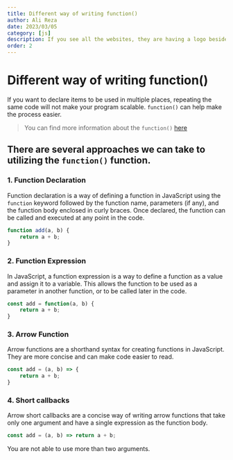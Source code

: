 ```yaml
---
title: Different way of writing function()
author: Ali Reza
date: 2023/03/05
category: [js]
description: If you see all the websites, they are having a logo beside their website's name, That is called Favicon.
order: 2
---
```


# Different way of writing function()

If you want to declare items to be used in multiple places, repeating the same code will not make your program scalable.
`function()` can help make the process easier.

> You can find more information about the `function()` [here](https://www.javascripttutorial.net/javascript-function/)

## There are several approaches we can take to utilizing the `function()` function.

### 1. Function Declaration

Function declaration is a way of defining a function in JavaScript using the `function` keyword followed by the function name, parameters (if any), and the function body enclosed in curly braces. Once declared, the function can be called and executed at any point in the code.

```js:app.js
function add(a, b) {
    return a + b;
}
```

### 2. Function Expression

In JavaScript, a function expression is a way to define a function as a value and assign it to a variable. This allows the function to be used as a parameter in another function, or to be called later in the code.

```js:app.js
const add = function(a, b) {
    return a + b;
}
```

### 3. Arrow Function

Arrow functions are a shorthand syntax for creating functions in JavaScript. They are more concise and can make code easier to read.

```js:app.js
const add = (a, b) => {
    return a + b;
}
```

### 4. Short callbacks

Arrow short callbacks are a concise way of writing arrow functions that take only one argument and have a single expression as the function body.

```js:app.js
const add = (a, b) => return a + b;
```

<Notes>You are not able to use more than two arguments.</Notes>

<Author
  name="Ali Reza"
  headline="Front-End Developer"
  image="https://pbs.twimg.com/profile_images/1598932468492476416/tTkHaLF7_400x400.jpg"
  link="https://twitter.com/Ali_Developer05"
/>
